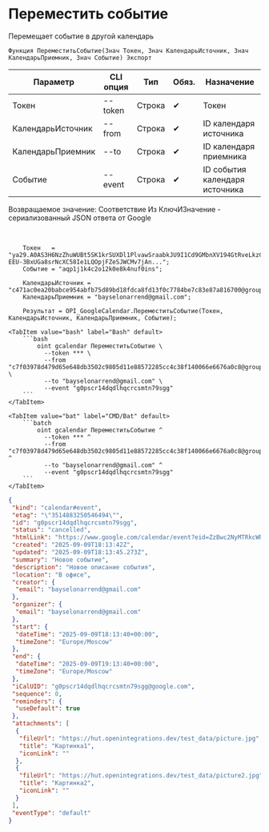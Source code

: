 ﻿---
sidebar_position: 5
description: Переместить событие и другие функции для работы с Google Calendar в Открытом пакете интеграций - бесплатной open-source библиотеке интеграций для 1С:Предприятие 8, OneScript и CLI
keywords: [1C, 1С, 1С:Предприятие, 1С:Предприятие 8.3, API, Интеграция, Сервисы, Обмен, OneScript, CLI, Google Calendar]
---


# Переместить событие
 Перемещает событие в другой календарь



`Функция ПереместитьСобытие(Знач Токен, Знач КалендарьИсточник, Знач КалендарьПриемник, Знач Событие) Экспорт`

  | Параметр | CLI опция | Тип | Обяз. | Назначение |
  |-|-|-|-|-|
  | Токен | --token | Строка | &#x2714; | Токен |
  | КалендарьИсточник | --from | Строка | &#x2714; | ID календаря источника |
  | КалендарьПриемник | --to | Строка | &#x2714; | ID календаря приемника |
  | Событие | --event | Строка | &#x2714; | ID события календаря источника |

  
  Возвращаемое значение:   Соответствие Из КлючИЗначение - сериализованный JSON ответа от Google

<br/>




```bsl title="Пример использования для 1С:Предприятие/OneScript"
    Токен   = "ya29.A0AS3H6NzZhuWUBt5SK1krSUXDl1PlvawSraabkJU9I1Cd9GMbnXV194GtRveLkzC4TFqpg8CjFqwe1CqV-EEU-3BxUGa8srNcXC58Ie1LQOpjFZeSJWCMv7jAn...";
    Событие = "aqp1j1k4c2o12k0e8k4nuf0ins";

    КалендарьИсточник = "c471ac0ea20babce954abfb75d89bd18fdca8fd13f0c7784be7c83e87a816700@group.calendar.google.com";
    КалендарьПриемник = "bayselonarrend@gmail.com";

    Результат = OPI_GoogleCalendar.ПереместитьСобытие(Токен, КалендарьИсточник, КалендарьПриемник, Событие);
```
    

 <Tabs>
  
    <TabItem value="bash" label="Bash" default>
        ```bash
            oint gcalendar ПереместитьСобытие \
              --token *** \
              --from "c7f03978d479d65e648db3502c9805d11e88572285cc4c38f140066e6676a0c8@group.calendar.google.com" \
              --to "bayselonarrend@gmail.com" \
              --event "g0pscr14dqdlhqcrcsmtn79sgg"
        ```
    </TabItem>
  
    <TabItem value="bat" label="CMD/Bat" default>
        ```batch
            oint gcalendar ПереместитьСобытие ^
              --token *** ^
              --from "c7f03978d479d65e648db3502c9805d11e88572285cc4c38f140066e6676a0c8@group.calendar.google.com" ^
              --to "bayselonarrend@gmail.com" ^
              --event "g0pscr14dqdlhqcrcsmtn79sgg"
        ```
    </TabItem>
</Tabs>


```json title="Результат"
{
 "kind": "calendar#event",
 "etag": "\"3514883250546494\"",
 "id": "g0pscr14dqdlhqcrcsmtn79sgg",
 "status": "cancelled",
 "htmlLink": "https://www.google.com/calendar/event?eid=ZzBwc2NyMTRkcWRsaHFjcmNzbXRuNzlzZ2cgYzdmMDM5NzhkNDc5ZDY1ZTY0OGRiMzUwMmM5ODA1ZDExZTg4NTcyMjg1Y2M0YzM4ZjE0MDA2NmU2Njc2YTBjOEBn",
 "created": "2025-09-09T18:13:42Z",
 "updated": "2025-09-09T18:13:45.273Z",
 "summary": "Новое событие",
 "description": "Новое описание события",
 "location": "В офисе",
 "creator": {
  "email": "bayselonarrend@gmail.com"
 },
 "organizer": {
  "email": "bayselonarrend@gmail.com"
 },
 "start": {
  "dateTime": "2025-09-09T18:13:40+00:00",
  "timeZone": "Europe/Moscow"
 },
 "end": {
  "dateTime": "2025-09-09T19:13:40+00:00",
  "timeZone": "Europe/Moscow"
 },
 "iCalUID": "g0pscr14dqdlhqcrcsmtn79sgg@google.com",
 "sequence": 0,
 "reminders": {
  "useDefault": true
 },
 "attachments": [
  {
   "fileUrl": "https://hut.openintegrations.dev/test_data/picture.jpg",
   "title": "Картинка1",
   "iconLink": ""
  },
  {
   "fileUrl": "https://hut.openintegrations.dev/test_data/picture2.jpg",
   "title": "Картинка2",
   "iconLink": ""
  }
 ],
 "eventType": "default"
}
```
